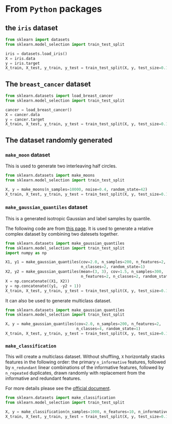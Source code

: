 # From `Python` packages


## the `iris` dataset



```python
from sklearn import datasets
from sklearn.model_selection import train_test_split

iris = datasets.load_iris()
X = iris.data
y = iris.target
X_train, X_test, y_train, y_test = train_test_split(X, y, test_size=0.15)
```


## The `breast_cancer` dataset


```python
from sklearn.datasets import load_breast_cancer
from sklearn.model_selection import train_test_split

cancer = load_breast_cancer()
X = cancer.data
y = cancer.target
X_train, X_test, y_train, y_test = train_test_split(X, y, test_size=0.15)
```



## The dataset randomly generated
### `make_moon` dataset

This is used to generate two interleaving half circles.


```python
from sklearn.datasets import make_moons
from sklearn.model_selection import train_test_split

X, y = make_moons(n_samples=10000, noise=0.4, random_state=42)
X_train, X_test, y_train, y_test = train_test_split(X, y, test_size=0.15)
```

### `make_gaussian_quantiles` dataset

This is a generated isotropic Gaussian and label samples by quantile. 

The following code are from [this page](https://scikit-learn.org/stable/auto_examples/ensemble/plot_adaboost_twoclass.html#sphx-glr-auto-examples-ensemble-plot-adaboost-twoclass-py). It is used to generate a relative complex dataset by combining two datesets together.


```python
from sklearn.datasets import make_gaussian_quantiles
from sklearn.model_selection import train_test_split
import numpy as np

X1, y1 = make_gaussian_quantiles(cov=2.0, n_samples=200, n_features=2,
                                 n_classes=2, random_state=1)
X2, y2 = make_gaussian_quantiles(mean=(3, 3), cov=1.5, n_samples=300,
                                 n_features=2, n_classes=2, random_state=1)
X = np.concatenate((X1, X2))
y = np.concatenate((y1, -y2 + 1))
X_train, X_test, y_train, y_test = train_test_split(X, y, test_size=0.15)
```
It can also be used to generate multiclass dataset.


```python
from sklearn.datasets import make_gaussian_quantiles
from sklearn.model_selection import train_test_split

X, y = make_gaussian_quantiles(cov=2.0, n_samples=200, n_features=2,
                               n_classes=4, random_state=1)
X_train, X_test, y_train, y_test = train_test_split(X, y, test_size=0.15)
```


### `make_classification`
  
This will create a multiclass dataset. Without shuffling, `X` horizontally stacks features in the following order: the primary `n_informative` features, followed by `n_redundant` linear combinations of the informative features, followed by `n_repeated` duplicates, drawn randomly with replacement from the informative and redundant features. 

For more details please see the [official document](https://scikit-learn.org/stable/modules/generated/sklearn.datasets.make_classification.html#sklearn.datasets.make_classification).


```python
from sklearn.datasets import make_classification
from sklearn.model_selection import train_test_split

X, y = make_classification(n_samples=1000, n_features=10, n_informative=2, n_redundant=2, n_repeated=2, n_classes=3, n_clusters_per_class=1)
X_train, X_test, y_train, y_test = train_test_split(X, y, test_size=0.15)
```
